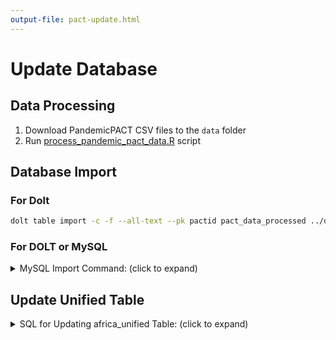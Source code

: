 ```yaml
---
output-file: pact-update.html
---
```


# Update Database

## Data Processing

1. Download PandemicPACT CSV files to the `data` folder
2. Run [process_pandemic_pact_data.R](https://github.com/ecohealthalliance/acdc-db-search/blob/main/scripts/process_pandemic_pact_data.R) script

## Database Import

### For Dolt
```bash
dolt table import -c -f --all-text --pk pactid pact_data_processed ../data/pact_data_processed.csv --continue
```

### For DOLT or MySQL
<details>
<summary>MySQL Import Command: (click to expand) </summary>

```SQL
LOAD DATA INFILE '../data/pact_data_processed.csv'
INTO TABLE pact_data_processed
FIELDS TERMINATED BY ','
ENCLOSED BY '"'
LINES TERMINATED BY '\n'
IGNORE 1 ROWS;
```
</details>

## Update Unified Table

<details>
<summary>SQL for Updating africa_unified Table: (click to expand)</summary>

```SQL
-- Step 1: Drop the existing tables if they exist
DROP TABLE IF EXISTS africa_unified;
DROP TABLE IF EXISTS africa_unified_temp;

-- Step 2: Create the temp table with data from both sources
CREATE TABLE africa_unified_temp (
 activity_id TEXT,
 Title TEXT,
 `Publication Link` TEXT,
 Description TEXT,
 `Cover Image` TEXT,
 `Data Category` TEXT,
 `Data sub-Category` TEXT,
 `Publication Category` TEXT,
 `Geographical Coverage` TEXT,
 `Geographical Coverage Country ISO` TEXT,
 `Citation Link` TEXT,
 `Associated Authors` TEXT,
 `Activity Type` TEXT,
 activity_start_date TEXT,
 activity_end_date TEXT,
 funder_name TEXT,
 topic_name TEXT,
 diseases TEXT,
 disease_types TEXT,
 au_region_name TEXT,
 data_source TEXT
);

-- Step 3: Insert the RIG data
INSERT INTO africa_unified_temp
SELECT
 activity_id,
 activity AS Title,
 activity_website AS `Publication Link`,
 abstract AS Description,
 NULL AS `Cover Image`,
 'Research and Development' AS `Data Category`,
 NULL AS `Data sub-Category`,
 NULL AS `Publication Category`,
 country AS `Geographical Coverage`,
 country_code as `Geographical Coverage Country ISO`,
 NULL AS `Citation Link`,
 researcher_name AS `Associated Authors`,
 activity_type AS `Activity Type`,
 activity_start_date,
 activity_end_date,
 funder_name,
 topic_name,
 diseases,
 disease_types,
 au_region AS au_region_name,
 source_name AS data_source
FROM
 rig_unified;

-- Step 4: Insert the PACT data with "Pandemic PACT" as Associated Authors
INSERT INTO africa_unified_temp
SELECT
 pactid as activity_id,
 grant_title_eng AS Title,
 NULL AS `Publication Link`,
 abstract AS Description,
 NULL AS `Cover Image`,
 'Research and Development' AS `Data Category`,
 NULL AS `Data sub-Category`,
 NULL AS `Publication Category`,
 research_location_country AS `Geographical Coverage`,
 research_location_country_iso AS `Geographical Coverage Country ISO`,
 NULL AS `Citation Link`,
 investigator_name AS `Associated Authors`,
 study_type_main AS `Activity Type`,
 grant_start_date AS activity_start_date,
 grant_end_date AS activity_end_date,
 funder_name,
 study_subject AS topic_name,
 disease AS diseases,
 families AS disease_types,
 research_location_au_region AS au_region_name,
 'Pandemic PACT' AS data_source
FROM
 pact_data_processed
WHERE
 research_location_au_region LIKE '%Africa%';

-- Step 5: Create final table with updated AU regions for blank values
CREATE TABLE africa_unified AS
SELECT
 t.activity_id,
 t.Title,
 t.`Publication Link`,
 t.Description,
 t.`Cover Image`,
 t.`Data Category`,
 t.`Data sub-Category`,
 t.`Publication Category`,
 t.`Geographical Coverage`,
 t.`Geographical Coverage Country ISO`,
 t.`Citation Link`,
 t.`Associated Authors`,
 t.`Activity Type`,
 t.activity_start_date,
 t.activity_end_date,
 t.funder_name,
 t.topic_name,
 t.diseases,
 t.disease_types,
 t.au_region_name,
 t.data_source
FROM
 africa_unified_temp t;

-- Clean up the temporary table
DROP TABLE africa_unified_temp;

DELETE FROM africa_unified
WHERE Title IS NULL;
```
</details>
